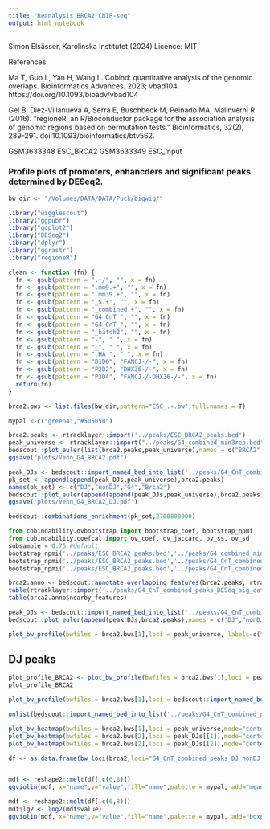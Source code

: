 ```yaml
---
title: "Reanalysis BRCA2 ChIP-seq"
output: html_notebook
---
```


Simon Elsässer, Karolinska Institutet (2024)
Licence: MIT


References 

Ma T, Guo L, Yan H, Wang L. Cobind: quantitative analysis of the genomic overlaps. Bioinformatics Advances. 2023; vbad104. https://doi.org/10.1093/bioadv/vbad104

Gel B, Diez-Villanueva A, Serra E, Buschbeck M, Peinado MA, Malinverni R (2016). “regioneR: an R/Bioconductor package for the association analysis of genomic regions based on permutation tests.” Bioinformatics, 32(2), 289-291. doi:10.1093/bioinformatics/btv562.

GSM3633348	ESC_BRCA2
GSM3633349	ESC_Input



### Profile plots of promoters, enhancders and significant peaks determined by DESeq2.

```r
bw_dir <- "/Volumes/DATA/DATA/Puck/bigwig/"

library("wigglescout")
library("ggpubr")
library("ggplot2")
library("DESeq2")
library("dplyr")
library("ggrastr")
library("regioneR")

clean <- function (fn) {
  fn <- gsub(pattern = ".+/", "", x = fn)
  fn <- gsub(pattern = ".mm9.+", "", x = fn)
  fn <- gsub(pattern = ".mm39.+", "", x = fn)
  fn <- gsub(pattern = "_S.+", "", x = fn)
  fn <- gsub(pattern = "_combined.+", "", x = fn)
  fn <- gsub(pattern = "G4 CnT ", "", x = fn)
  fn <- gsub(pattern = "G4_CnT_", "", x = fn)
  fn <- gsub(pattern = "_batch2", "", x = fn)
  fn <- gsub(pattern = "-", " ", x = fn)
  fn <- gsub(pattern = "_", " ", x = fn)
  fn <- gsub(pattern = " HA ", " ", x = fn)
  fn <- gsub(pattern = "D1D6", "FANCJ-/-", x = fn)
  fn <- gsub(pattern = "P2D2", "DHX36-/-", x = fn)
  fn <- gsub(pattern = "P3D4", "FANCJ-/-DHX36-/-", x = fn)
  return(fn)
}

brca2.bws <- list.files(bw_dir,pattern="ESC_.+.bw",full.names = T)

mypal <-c("green4","#505050")
```

```r
brca2.peaks <- rtracklayer::import('../peaks/ESC_BRCA2_peaks.bed')
peak_universe <- rtracklayer::import("../peaks/G4_combined_min3rep.bed")
bedscout::plot_euler(list(brca2.peaks,peak_universe),names = c("BRCA2","G4"))
ggsave("plots/Venn_G4_BRCA2.pdf")
```
```r
peak_DJs <- bedscout::import_named_bed_into_list('../peaks/G4_CnT_combined_peaks_DJ_nonDJ.bed')
pk_set <- append(append(peak_DJs,peak_universe),brca2.peaks)
names(pk_set) <- c("DJ","nonDJ","G4","Brca2")
bedscout::plot_euler(append(append(peak_DJs,peak_universe),brca2.peaks),names = c("DJ","nonDJ","G4","BRCA2"),shape = "ellipse")
ggsave("plots/Venn_G4_BRCA2_DJ.pdf")
```

```r
bedscout::combinations_enrichment(pk_set,2700000000)
```
```python
from cobindability.ovbootstrap import bootstrap_coef, bootstrap_npmi
from cobindability.coefcal import ov_coef, ov_jaccard, ov_ss, ov_sd
subsample = 0.75 #default
bootstrap_npmi('../peaks/ESC_BRCA2_peaks.bed','../peaks/G4_combined_min3rep.bed',ov_ss,1/subsample)
bootstrap_npmi('../peaks/ESC_BRCA2_peaks.bed','../peaks/G4_CnT_combined_peaks_DJ.bed',ov_ss,1/subsample)
bootstrap_npmi('../peaks/ESC_BRCA2_peaks.bed','../peaks/G4_CnT_combined_peaks_nonDJ.bed',ov_ss,1/subsample)
```

```r
brca2.anno <- bedscout::annotate_overlapping_features(brca2.peaks, rtracklayer::import('../peaks/G4_CnT_combined_peaks_DESeq_sig_categories.bed'),name_field = "name",)
table(rtracklayer::import('../peaks/G4_CnT_combined_peaks_DESeq_sig_categories.bed')$name)
table(brca2.anno$nearby_features)
```

```r
peak_DJs <- bedscout::import_named_bed_into_list('../peaks/G4_CnT_combined_peaks_DJ_nonDJ.bed')
bedscout::plot_euler(append(peak_DJs,brca2.peaks),names = c("DJ","nonDJ","BRCA2"))
```

```r
plot_bw_profile(bwfiles = brca2.bws[1],loci = peak_universe, labels=c("G4s"),mode="center",show_error=T,colors = mypal, verbose=F) + coord_cartesian(ylim=c(0,2))
```


## DJ peaks
```r
plot_profile_BRCA2 <- plot_bw_profile(bwfiles = brca2.bws[1],loci = peak_DJs, labels=c("DJ","nonDJ"),mode="center",show_error=T,colors = mypal, verbose=F) + coord_cartesian(ylim=c(0,2))
plot_profile_BRCA2
```


```r
plot_bw_profile(bwfiles = brca2.bws[1],loci = bedscout::import_named_bed_into_list('../peaks/G4_CnT_combined_peaks_DESeq_sig_categories.bed'),mode="center",show_error=T,verbose=F,) + coord_cartesian(ylim=c(0,2.5))
```
```r
unlist(bedscout::import_named_bed_into_list('../peaks/G4_CnT_combined_peaks_DESeq_sig_categories.bed'))
```

```r
plot_bw_heatmap(bwfiles = brca2.bws[1],loci = peak_universe,mode="center",max_rows_allowed = 500, verbose=F)
plot_bw_heatmap(bwfiles = brca2.bws[2],loci = peak_DJs[[1]],mode="center",max_rows_allowed = 500, verbose=F)
plot_bw_heatmap(bwfiles = brca2.bws[2],loci = peak_DJs[[2]],mode="center",max_rows_allowed = 500, verbose=F)
```


```r
df <- as.data.frame(bw_loci(brca2,loci="G4_CnT_combined_peaks_DJ_nonDJ.mm9.bed",labels=c("BRCA2","Input")))


mdf <- reshape2::melt(df[,c(6,8)])
ggviolin(mdf, x="name",y="value",fill="name",palette = mypal, add="mean_sd", title = "BRCA2 ChIP-seq (DJ vs nonDJ") + coord_cartesian(ylim=c(0,10)) + stat_compare_means(label.y = 10, aes(label = paste0("p=", after_stat(p.format)))) 
```
```r
mdf <- reshape2::melt(df[,c(6,8)])
mdf$lg2 <- log2(mdf$value)
ggviolin(mdf, x="name",y="value",fill="name",palette = mypal, add="boxplot", title = "BRCA2 ChIP-seq (DJ vs nonDJ")  + coord_cartesian(ylim=c(0,10)) + stat_compare_means(label.y = 10, aes(label = paste0("p=", after_stat(p.format)))) 
```




